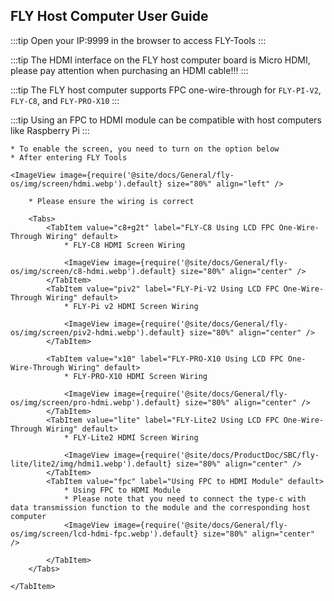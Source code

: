 ## FLY Host Computer User Guide

:::tip
Open your IP:9999 in the browser to access FLY-Tools
:::

:::tip
The HDMI interface on the FLY host computer board is Micro HDMI, please pay attention when purchasing an HDMI cable!!!
:::

:::tip
The FLY host computer supports FPC one-wire-through for `FLY-PI-V2`, `FLY-C8`, and `FLY-PRO-X10`
:::

:::tip
Using an FPC to HDMI module can be compatible with host computers like Raspberry Pi
:::

    * To enable the screen, you need to turn on the option below
    * After entering FLY Tools

    <ImageView image={require('@site/docs/General/fly-os/img/screen/hdmi.webp').default} size="80%" align="left" />

<Tabs>
    <TabItem value="HDMI" label="HDMI Wiring" default>

        * Please ensure the wiring is correct

        <Tabs>
            <TabItem value="c8+g2t" label="FLY-C8 Using LCD FPC One-Wire-Through Wiring" default>
                * FLY-C8 HDMI Screen Wiring

                <ImageView image={require('@site/docs/General/fly-os/img/screen/c8-hdmi.webp').default} size="80%" align="center" />
            </TabItem>
            <TabItem value="piv2" label="FLY-Pi-V2 Using LCD FPC One-Wire-Through Wiring" default>
                * FLY-Pi v2 HDMI Screen Wiring

                <ImageView image={require('@site/docs/General/fly-os/img/screen/piv2-hdmi.webp').default} size="80%" align="center" />
            </TabItem>

            <TabItem value="x10" label="FLY-PRO-X10 Using LCD FPC One-Wire-Through Wiring" default>
                * FLY-PRO-X10 HDMI Screen Wiring

                <ImageView image={require('@site/docs/General/fly-os/img/screen/pro-hdmi.webp').default} size="80%" align="center" />
            </TabItem>
            <TabItem value="lite" label="FLY-Lite2 Using LCD FPC One-Wire-Through Wiring" default>
                * FLY-Lite2 HDMI Screen Wiring

                <ImageView image={require('@site/docs/ProductDoc/SBC/fly-lite/lite2/img/hdmi1.webp').default} size="80%" align="center" />
            </TabItem>
            <TabItem value="fpc" label="Using FPC to HDMI Module" default>
                * Using FPC to HDMI Module
                * Please note that you need to connect the type-c with data transmission function to the module and the corresponding host computer
                <ImageView image={require('@site/docs/General/fly-os/img/screen/lcd-hdmi-fpc.webp').default} size="80%" align="center" />

            </TabItem>
        </Tabs>

    </TabItem>
</Tabs>